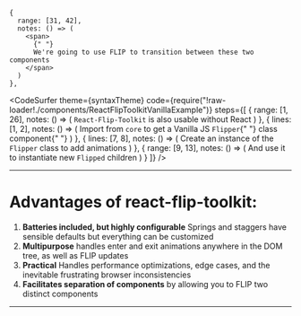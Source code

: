 
    {
      range: [31, 42],
      notes: () => (
        <span>
          {" "}
          We're going to use FLIP to transition between these two components
        </span>
      )
    },

<CodeSurfer
  theme={syntaxTheme}
  code={require("!raw-loader!./components/ReactFlipToolkitVanillaExample")}
  steps={[
    {
      range: [1, 26],
      notes: () => (
        <span>
          <code>React-Flip-Toolkit</code> is also usable without React
        </span>
      )
    },
    {
      lines: [1, 2],
      notes: () => (
        <span>
          Import from <code>core</code> to get a Vanilla JS <code>Flipper</code>{" "}
          class component{" "}
        </span>
      )
    },
    {
      lines: [7, 8],
      notes: () => (
        <span>
          Create an instance of the <code>Flipper</code> class to add animations
        </span>
      )
    },
    {
      range: [9, 13],
      notes: () => (
        <span>
          And use it to instantiate new <code>Flipped</code> children
        </span>
      )
    }
  ]}
/>

---

# Advantages of react-flip-toolkit:

<div className="big-list" />

1. **Batteries included, but highly configurable** Springs and staggers have sensible defaults but everything can be customized
2. **Multipurpose** handles enter and exit animations anywhere in the DOM tree, as well as FLIP updates
3. **Practical** Handles performance optimizations, edge cases, and the inevitable frustrating browser inconsistencies
4. **Facilitates separation of components** by allowing you to FLIP two distinct components

---

